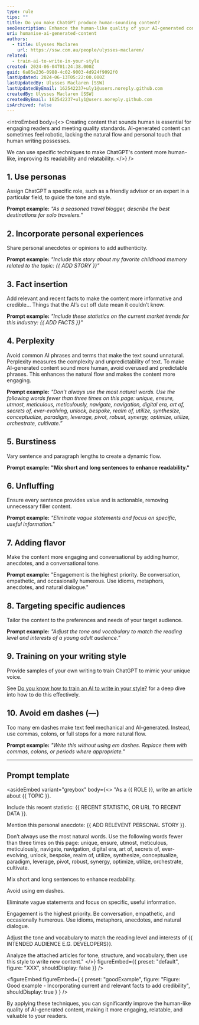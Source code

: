 ```yaml
---
type: rule
tips: ""
title: Do you make ChatGPT produce human-sounding content?
seoDescription: Enhance the human-like quality of your AI-generated content with techniques such as using personas, incorporating personal experiences, varying sentence lengths, and more to make GPT's content engaging, relatable, and valuable to readers.
uri: humanise-ai-generated-content
authors:
  - title: Ulysses Maclaren
    url: https://ssw.com.au/people/ulysses-maclaren/
related:
  - train-ai-to-write-in-your-style
created: 2024-06-04T01:24:38.000Z
guid: 6a85e236-0988-4c02-9003-4d924f9092f0
lastUpdated: 2024-06-13T05:22:00.000Z
lastUpdatedBy: Ulysses Maclaren [SSW]
lastUpdatedByEmail: 162542237+uly1@users.noreply.github.com
createdBy: Ulysses Maclaren [SSW]
createdByEmail: 162542237+uly1@users.noreply.github.com
isArchived: false
---
```

<introEmbed
  body={<>
Creating content that sounds human is essential for engaging readers and meeting quality standards. AI-generated content can sometimes feel robotic, lacking the natural flow and personal touch that human writing possesses.

We can use specific techniques to make ChatGPT's content more human-like, improving its readability and relatability.
  </>}
/>
## 1. Use personas

Assign ChatGPT a specific role, such as a friendly advisor or an expert in a particular field, to guide the tone and style.

**Prompt example:** _"As a seasoned travel blogger, describe the best destinations for solo travelers."_

## 2. Incorporate personal experiences

Share personal anecdotes or opinions to add authenticity.

**Prompt example:** _"Include this story about my favorite childhood memory related to the topic: &#123;&#123; ADD STORY &#125;&#125;"_

## 3. Fact insertion

Add relevant and recent facts to make the content more informative and credible… Things that the AI’s cut off date mean it couldn’t know.

**Prompt example:** _"Include these statistics on the current market trends for this industry: &#123;&#123; ADD FACTS &#125;&#125;"_

## 4. Perplexity

Avoid common AI phrases and terms that make the text sound unnatural. Perplexity measures the complexity and unpredictability of text. To make AI-generated content sound more human, avoid overused and predictable phrases. This enhances the natural flow and makes the content more engaging.

**Prompt example:** _"Don’t always use the most natural words. Use the following words fewer than three times on this page: unique, ensure, utmost, meticulous, meticulously, navigate, navigation, digital era, art of, secrets of, ever-evolving, unlock, bespoke, realm of, utilize, synthesize, conceptualize, paradigm, leverage, pivot, robust, synergy, optimize, utilize, orchestrate, cultivate.”_

## 5. Burstiness

Vary sentence and paragraph lengths to create a dynamic flow.

**Prompt example:** **"Mix short and long sentences to enhance readability."**

## 6. Unfluffing

Ensure every sentence provides value and is actionable, removing unnecessary filler content.

**Prompt example:** _"Eliminate vague statements and focus on specific, useful information."_

## 7. Adding flavor

Make the content more engaging and conversational by adding humor, anecdotes, and a conversational tone.

**Prompt example:** "Engagement is the highest priority. Be conversation, empathetic, and occasionally humerous. Use idioms, metaphors, anecdotes, and natural dialogue."

## 8. Targeting specific audiences

Tailor the content to the preferences and needs of your target audience.

**Prompt example:** _"Adjust the tone and vocabulary to match the reading level and interests of a young adult audience."_

## 9. Training on your writing style

Provide samples of your own writing to train ChatGPT to mimic your unique voice.

See [Do you know how to train an AI to write in your style?](https://www.ssw.com.au/rules/train-ai-to-write-in-your-style) for a deep dive into how to do this effectively.

## 10. Avoid em dashes (—)

Too many em dashes make text feel mechanical and AI-generated. Instead, use commas, colons, or full stops for a more natural flow.

**Prompt example:** _"Write this without using em dashes. Replace them with commas, colons, or periods where appropriate."_

---

## Prompt template

<asideEmbed
  variant="greybox"
  body={<>
    "As a &#123;&#123; ROLE &#125;&#125;, write an article about &#123;&#123; TOPIC &#125;&#125;.

Include this recent statistic: &#123;&#123; RECENT STATISTIC, OR URL TO RECENT DATA &#125;&#125;.

Mention this personal anecdote: &#123;&#123; ADD RELEVENT PERSONAL STORY &#125;&#125;.

Don’t always use the most natural words. Use the following words fewer than three times on this page: unique, ensure, utmost, meticulous, meticulously, navigate, navigation, digital era, art of, secrets of, ever-evolving, unlock, bespoke, realm of, utilize, synthesize, conceptualize, paradigm, leverage, pivot, robust, synergy, optimize, utilize, orchestrate, cultivate.

Mix short and long sentences to enhance readability.

Avoid using em dashes.

Eliminate vague statements and focus on specific, useful information.

Engagement is the highest priority. Be conversation, empathetic, and occasionally humerous. Use idioms, metaphors, anecdotes, and natural dialogue.

Adjust the tone and vocabulary to match the reading level and interests of &#123;&#123; INTENDED AUDIENCE E.G. DEVELOPERS&#125;&#125;.

Analyze the attached articles for tone, structure, and vocabulary, then use this style to write new content."
  </>}
  figureEmbed={{
    preset: "default",
    figure: "XXX",
    shouldDisplay: false
  }}
/>

<figureEmbed figureEmbed={ {
  preset: "goodExample",
  figure: "Figure: Good example - Incorporating current and relevant facts to add credibility",
  shouldDisplay: true
} } />


By applying these techniques, you can significantly improve the human-like quality of AI-generated content, making it more engaging, relatable, and valuable to your readers.
